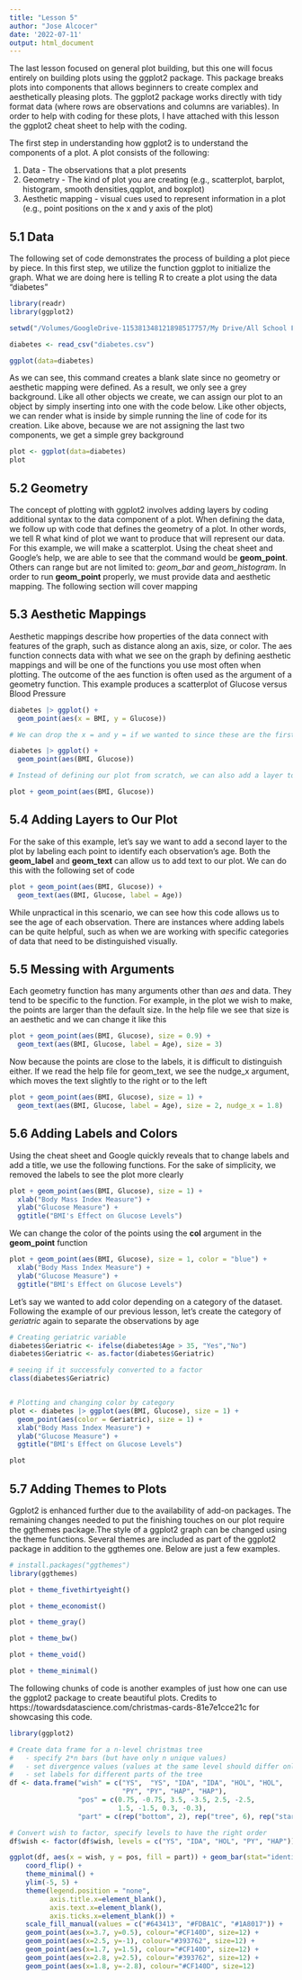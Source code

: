 ```yaml
---
title: "Lesson 5"
author: "Jose Alcocer"
date: '2022-07-11'
output: html_document
---
```


The last lesson focused on general plot building, but this one will focus entirely on building plots using the ggplot2 package. This package breaks plots into components that allows beginners to create complex and aesthetically pleasing plots. The ggplot2 package works directly with tidy format data (where rows are observations and columns are variables). In order to help with coding for these plots, I have attached with this lesson the ggplot2 cheat sheet to help with the coding. 

The first step in understanding how ggplot2 is to understand the components of a plot. A plot consists of the following:

  1. Data - The observations that a plot presents
  2. Geometry - The kind of plot you are creating (e.g., scatterplot, barplot, histogram, smooth densities,qqplot, and boxplot)
  3. Aesthetic mapping - visual cues used to represent information in a plot (e.g., point positions on the x and y axis of the plot)
  
## 5.1 Data
  
The following set of code demonstrates the process of building a plot piece by piece. In this first step, we utilize the function ggplot to initialize the graph. What we are doing here is telling R to create a plot using the data "diabetes"

```r
library(readr)
library(ggplot2)

setwd("/Volumes/GoogleDrive-115381348121898517757/My Drive/All School Files/USC PHD/Files/Non-Class Material/UCLA Summer Course - Intro to Data Science/Datasets")

diabetes <- read_csv("diabetes.csv")

ggplot(data=diabetes)
```

As we can see, this command creates a blank slate since no geometry or aesthetic mapping were defined. As a result, we only see a grey background. Like all other objects we create, we can assign our plot to an object by simply inserting into one with the code below. Like other objects, we can render what is inside by simple running the line of code for its creation. Like above, because we are not assigning the last two components, we get a simple grey background

```r
plot <- ggplot(data=diabetes)
plot
```

## 5.2 Geometry

The concept of plotting with ggplot2 involves adding layers by coding additional syntax to the data component of a plot. When defining the data, we follow up with code that defines the geometry of a plot. In other words, we tell R what kind of plot we want to produce that will represent our data. For this example, we will make a scatterplot. Using the cheat sheet and Google's help, we are able to see that the command would be **geom_point**. Others can range but are not limited to: _geom_bar_ and _geom_histogram_. In order to run **geom_point** properly, we must provide data and aesthetic mapping. The following section will cover mapping

## 5.3 Aesthetic Mappings

Aesthetic mappings describe how properties of the data connect with features of the graph, such as distance along an axis, size, or color. The aes function connects data with what we see on the graph by defining aesthetic mappings and will be one of the functions you use most often when plotting. The outcome of the aes function is often used as the argument of a geometry function. This example produces a scatterplot of Glucose versus Blood Pressure

```r
diabetes |> ggplot() +
  geom_point(aes(x = BMI, y = Glucose))

# We can drop the x = and y = if we wanted to since these are the first and second expected arguments

diabetes |> ggplot() +
  geom_point(aes(BMI, Glucose))

# Instead of defining our plot from scratch, we can also add a layer to the plot object that was defined above 

plot + geom_point(aes(BMI, Glucose))
```

## 5.4 Adding Layers to Our Plot

For the sake of this example, let's say we want to add a second layer to the plot by labeling each point to identify each observation's age. Both the **geom_label** and **geom_text** can allow us to add text to our plot. We can do this with the following set of code

```r
plot + geom_point(aes(BMI, Glucose)) +
  geom_text(aes(BMI, Glucose, label = Age))
```

While unpractical in this scenario, we can see how this code allows us to see the age of each observation. There are instances where adding labels can be quite helpful, such as when we are working with specific categories of data that need to be distinguished visually. 

## 5.5 Messing with Arguments

Each geometry function has many arguments other than _aes_ and data. They tend to be specific to the function. For example, in the plot we wish to make, the points are larger than the default size. In the help file we see that size is an aesthetic and we can change it like this

```r
plot + geom_point(aes(BMI, Glucose), size = 0.9) +
  geom_text(aes(BMI, Glucose, label = Age), size = 3)
```

Now because the points are close to the labels, it is difficult to distinguish either. If we read the help file for geom_text, we see the nudge_x argument, which moves the text slightly to the right or to the left

```r
plot + geom_point(aes(BMI, Glucose), size = 1) +
  geom_text(aes(BMI, Glucose, label = Age), size = 2, nudge_x = 1.8)
```

## 5.6 Adding Labels and Colors

Using the cheat sheet and Google quickly reveals that to change labels and add a title, we use the following functions. For the sake of simplicity, we removed the labels to see the plot more clearly

```r
plot + geom_point(aes(BMI, Glucose), size = 1) +
  xlab("Body Mass Index Measure") + 
  ylab("Glucose Measure") +
  ggtitle("BMI's Effect on Glucose Levels")
```

We can change the color of the points using the **col** argument in the **geom_point** function

```r
plot + geom_point(aes(BMI, Glucose), size = 1, color = "blue") +
  xlab("Body Mass Index Measure") + 
  ylab("Glucose Measure") +
  ggtitle("BMI's Effect on Glucose Levels")

```

Let's say we wanted to add color depending on a category of the dataset. Following the example of our previous lesson, let's create the category of _geriatric_ again to separate the observations by age

```r
# Creating geriatric variable 
diabetes$Geriatric <- ifelse(diabetes$Age > 35, "Yes","No")
diabetes$Geriatric <- as.factor(diabetes$Geriatric)

# seeing if it successfuly converted to a factor
class(diabetes$Geriatric)


# Plotting and changing color by category 
plot <- diabetes |> ggplot(aes(BMI, Glucose), size = 1) + 
  geom_point(aes(color = Geriatric), size = 1) + 
  xlab("Body Mass Index Measure") + 
  ylab("Glucose Measure") +
  ggtitle("BMI's Effect on Glucose Levels")

plot

```

## 5.7 Adding Themes to Plots

Ggplot2 is enhanced further due to the availability of add-on packages. The remaining changes needed to put the finishing touches on our plot require the ggthemes package.The style of a ggplot2 graph can be changed using the theme functions. Several themes are included as part of the ggplot2 package in addition to the ggthemes one. Below are just a few examples.

```r
# install.packages("ggthemes")
library(ggthemes)

plot + theme_fivethirtyeight()

plot + theme_economist()

plot + theme_gray()

plot + theme_bw()

plot + theme_void()

plot + theme_minimal()
```

The following chunks of code is another examples of just how one can use the ggplot2 package to create beautiful plots. Credits to https://towardsdatascience.com/christmas-cards-81e7e1cce21c for showcasing this code. 

```r
library(ggplot2)

# Create data frame for a n-level christmas tree
#   - specify 2*n bars (but have only n unique values)
#   - set divergence values (values at the same level should differ only in the sign)
#   - set labels for different parts of the tree
df <- data.frame("wish" = c("YS",  "YS", "IDA", "IDA", "HOL", "HOL",
                            "PY", "PY", "HAP", "HAP"),
                 "pos" = c(0.75, -0.75, 3.5, -3.5, 2.5, -2.5,
                           1.5, -1.5, 0.3, -0.3),
                 "part" = c(rep("bottom", 2), rep("tree", 6), rep("star", 2)))

# Convert wish to factor, specify levels to have the right order
df$wish <- factor(df$wish, levels = c("YS", "IDA", "HOL", "PY", "HAP"))

ggplot(df, aes(x = wish, y = pos, fill = part)) + geom_bar(stat="identity") +
    coord_flip() +
    theme_minimal() +
    ylim(-5, 5) +
    theme(legend.position = "none",
          axis.title.x=element_blank(),
          axis.text.x=element_blank(),
          axis.ticks.x=element_blank()) +
    scale_fill_manual(values = c("#643413", "#FDBA1C", "#1A8017")) +
    geom_point(aes(x=3.7, y=0.5), colour="#CF140D", size=12) +
    geom_point(aes(x=2.5, y=-1), colour="#393762", size=12) +
    geom_point(aes(x=1.7, y=1.5), colour="#CF140D", size=12) +
    geom_point(aes(x=2.8, y=2.5), colour="#393762", size=12) +
    geom_point(aes(x=1.8, y=-2.8), colour="#CF140D", size=12)
```





